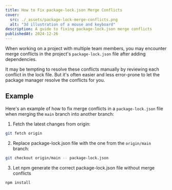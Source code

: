 ```yaml
---
title: How to Fix package-lock.json Merge Conflicts
cover:
  src: ./_assets/package-lock-merge-conflicts.png
  alt: "3d illustration of a mouse and keyboard"
description: A guide to fixing package-lock.json merge conflicts
publishedAt: 2024-12-26
---
```


When working on a project with multiple team members, you may
encounter merge conflicts in the project's `package-lock.json` file
after adding dependencies.

It may be tempting to resolve these conflicts manually by reviewing
each conflict in the lock file. But it's often easier and less
error-prone to let the package manager resolve the conflicts for you.

## Example

Here's an example of how to fix merge conflicts in a
`package-lock.json` file when merging the `main` branch into another
branch:

1. Fetch the latest changes from origin:

```bash
git fetch origin
```

2. Replace package-lock.json file with the one from the `origin/main`
   branch:

```bash
git checkout origin/main -- package-lock.json
```

3. Let npm generate the correct package-lock.json file without merge
   conflicts

```bash
npm install
```
